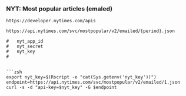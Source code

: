 
<!--

file <- "051_curl_nyt_mailed.Rmd"

-->


### NYT:  Most popular articles (emaled)
```
https://developer.nytimes.com/apis

https://api.nytimes.com/svc/mostpopular/v2/emailed/{period}.json

```


```
#   nyt_app_id
#   nyt_secret
#   nyt_key
#


```zsh
export nyt_key=$(Rscript -e "cat(Sys.getenv('nyt_key'))")
endpoint=https://api.nytimes.com/svc/mostpopular/v2/emailed/1.json
curl -s -d "api-key=$nyt_key" -G $endpoint
```









